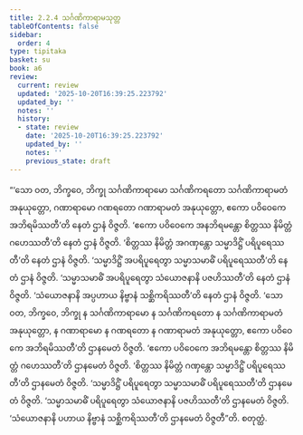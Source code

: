 ```yaml
---
title: 2.2.4 သင်္ဂဏိကာရာမသုတ္တ
tableOfContents: false
sidebar:
  order: 4
type: tipitaka
basket: su
book: a6
review:
  current: review
  updated: '2025-10-20T16:39:25.223792'
  updated_by: ''
  notes: ''
  history:
  - state: review
    date: '2025-10-20T16:39:25.223792'
    updated_by: ''
    notes: ''
    previous_state: draft
---
```



<DynamicBreadcrumb />


<ReviewStatus review={frontmatter.review} showDetails={true} />

<HypothesisAnnotation frontmatter={frontmatter} />

<Division number="68" book="a6" e="ch" v="16" p="369">

<Paragraph number="627" book="a6">
“‘သော ဝတ, ဘိက္ခဝေ, ဘိက္ခု သင်္ဂဏိကာရာမော သင်္ဂဏိကရတော သင်္ဂဏိကာရာမတံ အနုယုတ္တော, ဂဏာရာမော ဂဏရတော ဂဏာရာမတံ အနုယုတ္တော, ဧကော ပဝိဝေကေ အဘိရမိဿတီ’တိ နေတံ ဌာနံ ဝိဇ္ဇတိ. ‘ဧကော ပဝိဝေကေ အနဘိရမန္တော စိတ္တဿ နိမိတ္တံ ဂဟေဿတီ’တိ နေတံ ဌာနံ ဝိဇ္ဇတိ. ‘စိတ္တဿ နိမိတ္တံ အဂဏှန္တော သမ္မာဒိဋ္ဌိံ ပရိပူရေဿတီ’တိ နေတံ ဌာနံ ဝိဇ္ဇတိ. ‘သမ္မာဒိဋ္ဌိံ အပရိပူရေတွာ သမ္မာသမာဓိံ ပရိပူရေဿတီ’တိ နေတံ ဌာနံ ဝိဇ္ဇတိ. ‘သမ္မာသမာဓိံ အပရိပူရေတွာ သံယောဇနာနိ ပဇဟိဿတီ’တိ နေတံ ဌာနံ ဝိဇ္ဇတိ. ‘သံယောဇနာနိ အပ္ပဟာယ နိဗ္ဗာနံ သစ္ဆိကရိဿတီ’တိ နေတံ ဌာနံ ဝိဇ္ဇတိ.
</Paragraph>

<Paragraph number="628" book="a6">
‘သော ဝတ, ဘိက္ခဝေ, ဘိက္ခု န သင်္ဂဏိကာရာမော န သင်္ဂဏိကရတော န သင်္ဂဏိကာရာမတံ အနုယုတ္တော, န ဂဏာရာမော န ဂဏရတော န ဂဏာရာမတံ အနုယုတ္တော, ဧကော ပဝိဝေကေ အဘိရမိဿတီ’တိ ဌာနမေတံ ဝိဇ္ဇတိ. ‘ဧကော ပဝိဝေကေ အဘိရမန္တော စိတ္တဿ နိမိတ္တံ ဂဟေဿတီ’တိ ဌာနမေတံ ဝိဇ္ဇတိ. ‘စိတ္တဿ နိမိတ္တံ ဂဏှန္တော သမ္မာဒိဋ္ဌိံ ပရိပူရေဿတီ’တိ ဌာနမေတံ ဝိဇ္ဇတိ. ‘သမ္မာဒိဋ္ဌိံ ပရိပူရေတွာ သမ္မာသမာဓိံ ပရိပူရေဿတီ’တိ ဌာနမေတံ ဝိဇ္ဇတိ. ‘သမ္မာသမာဓိံ ပရိပူရေတွာ သံယောဇနာနိ ပဇဟိဿတီ’တိ ဌာနမေတံ ဝိဇ္ဇတိ. ‘သံယောဇနာနိ ပဟာယ နိဗ္ဗာနံ သစ္ဆိကရိဿတီ’တိ ဌာနမေတံ ဝိဇ္ဇတီ”တိ.

</Paragraph>
</Division>

<Paragraph number="629" type="center" book="a6">
စတုတ္ထံ.
</Paragraph>